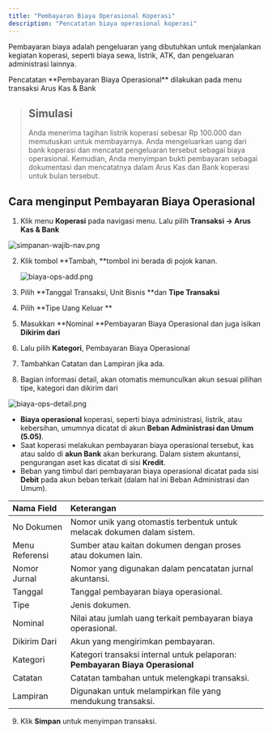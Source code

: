 ```yaml
---
title: "Pembayaran Biaya Operasional Koperasi"
description: "Pencatatan biaya operasional koperasi"
---
```


Pembayaran biaya adalah pengeluaran yang dibutuhkan untuk menjalankan kegiatan koperasi, seperti biaya sewa, listrik, ATK, dan pengeluaran administrasi lainnya. 

<Info>
  Pencatatan **Pembayaran Biaya Operasional** dilakukan pada menu transaksi Arus Kas & Bank
</Info>

> ## Simulasi
>
> Anda menerima tagihan listrik koperasi sebesar Rp 100.000 dan memutuskan untuk membayarnya. Anda mengeluarkan uang dari bank koperasi dan mencatat pengeluaran tersebut sebagai biaya operasional. Kemudian, Anda menyimpan bukti pembayaran sebagai dokumentasi dan mencatatnya dalam Arus Kas dan Bank koperasi untuk bulan tersebut.

## Cara menginput Pembayaran Biaya Operasional

1. Klik menu **Koperasi** pada navigasi menu. Lalu pilih **Transaksi → Arus Kas & Bank**

![simpanan-wajib-nav.png](/images/simpanan-wajib-nav.png)

2. Klik tombol **Tambah, **tombol ini berada di pojok kanan.

   ![biaya-ops-add.png](/images/biaya-ops-add.png)


3. Pilih **Tanggal Transaksi, Unit Bisnis **dan **Tipe Transaksi**
4. Pilih **Tipe Uang Keluar **
5. Masukkan **Nominal **Pembayaran Biaya Operasional dan juga isikan **Dikirim dari**
6. Lalu pilih **Kategori**, Pembayaran Biaya Operasional
7. Tambahkan Catatan dan Lampiran jika ada.
8. Bagian informasi detail, akan otomatis memunculkan akun sesuai pilihan tipe, kategori dan dikirim dari

![biaya-ops-detail.png](/images/biaya-ops-detail.png)

- **Biaya operasional** koperasi, seperti biaya administrasi, listrik, atau kebersihan, umumnya dicatat di akun **Beban Administrasi dan Umum (5.05)**.
- Saat koperasi melakukan pembayaran biaya operasional tersebut, kas atau saldo di **akun Bank** akan berkurang. Dalam sistem akuntansi, pengurangan aset kas dicatat di sisi **Kredit**.
- Beban yang timbul dari pembayaran biaya operasional dicatat pada sisi **Debit** pada akun beban terkait (dalam hal ini Beban Administrasi dan Umum).

| Nama Field     | Keterangan                                                                    |
| :------------- | :---------------------------------------------------------------------------- |
| No Dokumen     | Nomor unik yang otomastis terbentuk untuk melacak dokumen dalam sistem.       |
| Menu Referensi | Sumber atau kaitan dokumen dengan proses atau dokumen lain.                   |
| Nomor Jurnal   | Nomor yang digunakan dalam pencatatan jurnal akuntansi.                       |
| Tanggal        | Tanggal pembayaran biaya operasional.                                         |
| Tipe           | Jenis dokumen.                                                                |
| Nominal        | Nilai atau jumlah uang terkait pembayaran biaya operasional.                  |
| Dikirim Dari   | Akun yang mengirimkan pembayaran.                                             |
| Kategori       | Kategori transaksi internal untuk pelaporan: **Pembayaran Biaya Operasional** |
| Catatan        | Catatan tambahan untuk melengkapi transaksi.                                  |
| Lampiran       | Digunakan untuk melampirkan file yang mendukung transaksi.                    |

9. Klik **Simpan** untuk menyimpan transaksi.